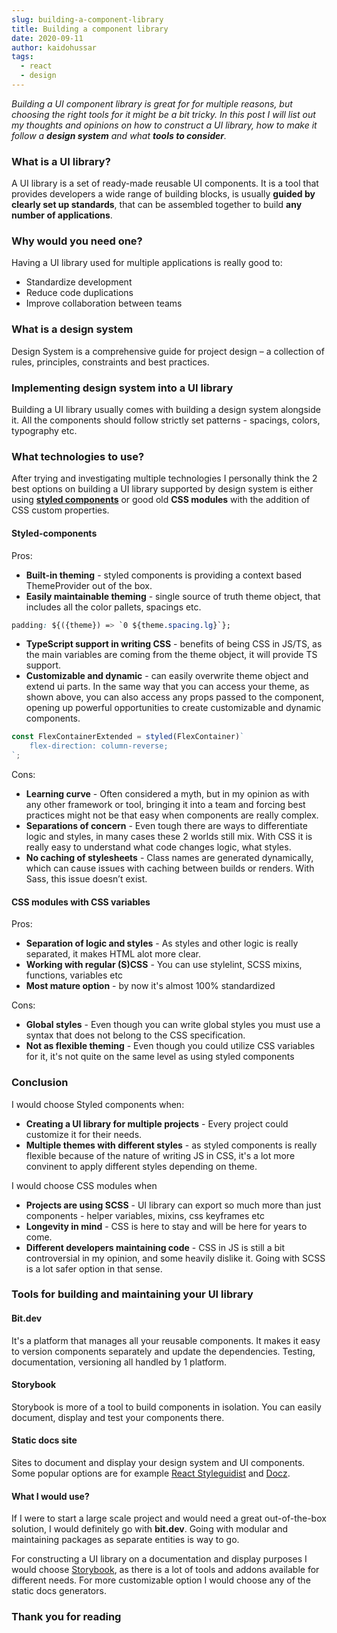 ```yaml
---
slug: building-a-component-library
title: Building a component library
date: 2020-09-11
author: kaidohussar
tags:
  - react
  - design
---
```


<em>
    Building a UI component library is great for for multiple reasons, but choosing the right tools for it might be a bit tricky.
</em>

<em>
    In this post I will list out my thoughts and opinions on how to construct a UI library, how to make it follow a <b>design system</b> and what <b>tools to consider</b>.
</em>

### What is a UI library?

A UI library is a set of ready-made reusable UI components.
It is a tool that provides developers a wide range of building blocks, is usually <b>guided by clearly set up standards</b>, that can be assembled together to build <b>any number of applications</b>.

### Why would you need one?
Having a UI library used for multiple applications is really good to:

- Standardize development
- Reduce code duplications
- Improve collaboration between teams

### What is a design system
Design System is a comprehensive guide for project design – a collection of rules, principles, constraints and best practices.

### Implementing design system into a UI library
Building a UI library usually comes with building a design system alongside it.
All the components should follow strictly set patterns - spacings, colors, typography etc.

### What technologies to use?
After trying and investigating multiple technologies I personally think the 2 best options on building a UI library supported by design system is either using <b>[styled components](https://styled-components.com/)</b>
or good old <b>CSS modules</b> with the addition of CSS custom properties.

#### Styled-components

Pros:
- **Built-in theming** - styled components is providing a context based ThemeProvider out of the box.
- **Easily maintainable theming** - single source of truth theme object, that includes all the color pallets, spacings etc.
```css
padding: ${({theme}) => `0 ${theme.spacing.lg}`};
```
- **TypeScript support in writing CSS** - benefits of being CSS in JS/TS, as the main variables are coming from the theme object, it will provide TS support.
- **Customizable and dynamic** - can easily overwrite theme object and extend ui parts. In the same way that you can access your theme, as shown above, you can also access any
props passed to the component, opening up powerful opportunities to create customizable and dynamic components.
```typescript
const FlexContainerExtended = styled(FlexContainer)`
    flex-direction: column-reverse;
`;
```

Cons:
* **Learning curve** - Often considered a myth, but in my opinion as with any other framework or tool, bringing it into a team and forcing best practices might not be that easy when components are really complex.
* **Separations of concern** - Even tough there are ways to differentiate logic and styles, in many cases these 2 worlds still mix. With CSS it is really easy to understand what code changes logic, what styles.
* **No caching of stylesheets** - Class names are generated dynamically, which can cause issues with caching between builds or renders. With Sass, this issue doesn’t exist.

#### CSS modules with CSS variables

Pros:
- **Separation of logic and styles** - As styles and other logic is really separated, it makes HTML alot more clear.
- **Working with regular (S)CSS** - You can use stylelint, SCSS mixins, functions, variables etc
- **Most mature option** - by now it's almost 100% standardized

Cons:
- **Global styles** - Even though you can write global styles you must use a syntax that does not belong to the CSS specification.
- **Not as flexible theming** - Even though you could utilize CSS variables for it, it's not quite on the same level as using styled components

### Conclusion

I would choose Styled components when:
- **Creating a UI library for multiple projects** - Every project could customize it for their needs.
- **Multiple themes with different styles** - as styled components is really flexible because of the nature of writing JS in CSS, it's a lot more convinent to apply different styles depending on theme.

I would choose CSS modules when
- **Projects are using SCSS** - UI library can export so much more than just components - helper variables, mixins, css keyframes etc
- **Longevity in mind** - CSS is here to stay and will be here for years to come.
- **Different developers maintaining code** - CSS in JS is still a bit controversial in my opinion, and some heavily dislike it. Going with SCSS is a lot safer option in that sense.

### Tools for building and maintaining your UI library

#### Bit.dev
It's a platform that manages all your reusable components. It makes it easy to version components separately and update the dependencies. Testing, documentation, versioning all handled by 1 platform.

#### Storybook
Storybook is more of a tool to build components in isolation. You can easily document, display and test your components there.

#### Static docs site
Sites to document and display your design system and UI components. Some popular options are for example [React Styleguidist](https://github.com/styleguidist/react-styleguidist) and [Docz](https://www.docz.site/).

#### What I would use?
If I were to start a large scale project and would need a great out-of-the-box solution, I would definitely go with **bit.dev**. Going with modular and maintaining packages as separate entities is way to go.

For constructing a UI library on a documentation and display purposes I would choose [Storybook](https://storybook.js.org/), as there is a lot of tools and addons available for different needs. For more customizable option I would choose any of the static docs generators.

### Thank you for reading

